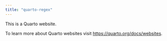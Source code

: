 ```yaml
---
title: "quarto-regex"
---
```


This is a Quarto website.

To learn more about Quarto websites visit <https://quarto.org/docs/websites>.
